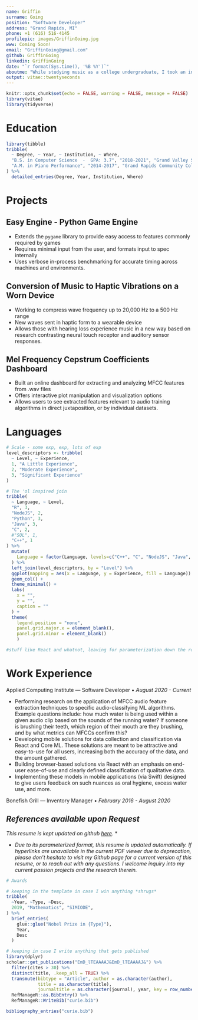 ```yaml
---
name: Griffin
surname: Going
position: "Software Developer"
address: "Grand Rapids, MI"
phone: +1 (616) 516-4145
profilepic: images/GriffinGoing.jpg
www: Coming Soon!
email: "GriffinGoing@gmail.com"
github: GriffinGoing
linkedin: GriffinGoing
date: "`r format(Sys.time(), '%B %Y')`"
aboutme: "While studying music as a college undergraduate, I took an introductory computer programming course and was immeditaely captivated. A strong self starter, I dove in and began pursuing computer science as a full-time career. I love the ongoing challenge to learn that a career in CS demands, and I am eager to continue my journey. "
output: vitae::twentyseconds
---
```


```r
knitr::opts_chunk$set(echo = FALSE, warning = FALSE, message = FALSE)
library(vitae)
library(tidyverse)
```

# Education

```r
library(tibble)
tribble(
  ~ Degree, ~ Year, ~ Institution, ~ Where,
  "B.S. in Computer Science  -  GPA: 3.7", "2018-2021", "Grand Valley State University", "Allendale, Michigan",
  "A.M. in Piano Performance", "2014-2017", "Grand Rapids Community College", "Grand Rapids, Michigan"
) %>% 
  detailed_entries(Degree, Year, Institution, Where)
```

# Projects

## Easy Engine - Python Game Engine

 * Extends the `pygame` library to provide easy access to features commonly required by games
 * Requires minimal input from the user, and formats input to spec internally
 * Uses verbose in-process benchmarking for accurate timing across machines and environments.
 
## Conversion of Music to Haptic Vibrations on a Worn Device 
 * Working to compress wave frequency up to 20,000 Hz to a 500 Hz range 
 * New waves sent in haptic form to a wearable device 
 * Allows those with hearing loss experience music in a new way based on research contrasting neural touch receptor and auditory sensor responses.
 
## Mel Frequency Cepstrum Coefficients Dashboard
 * Built an online dashboard for extracting and analyzing MFCC features from .wav files
 * Offers interactive plot manipulation and visualization options
 * Allows users to see extracted features relevant to audio training algorithms in direct juxtaposition, or by individual datasets.


# Languages

```r
# Scale - some exp, exp, lots of exp 
level_descriptors <- tribble(
  ~ Level, ~ Experience,
  1, "A Little Experience",
  2, "Moderate Experience",
  3, "Significant Experience"
)

# The 'ol inspired join
tribble(
  ~ Language, ~ Level,
  "R", 3,
  "NodeJS", 2,
  "Python", 3,
  "Java", 3,
  "C", 2,
  #"SQL", 1,
  "C++", 1
) %>%
  mutate(
    Language = factor(Language, levels=c("C++", "C", "NodeJS", "Java", "Python", "R"))
  ) %>%
  left_join(level_descriptors, by = "Level") %>%
  ggplot(mapping = aes(x = Language, y = Experience, fill = Language)) +
  geom_col() +
  theme_minimal() +
  labs(
    x = "",
    y = "",
    caption = ""
  ) +
  theme(
    legend.position = "none",
    panel.grid.major.x = element_blank(),
    panel.grid.minor = element_blank()
    )
```

```R
#stuff like React and whatnot, leaving for parameterization down the road
```

# Work Experience

Applied Computing Institute — Software Developer • *August 2020 - Current*

 - Performing research on the application of MFCC audio feature extraction techniques to specific audio-classifying ML algorithms. Example questions include: how much water is being used within a given audio clip based on the sounds of the running water? If someone is brushing their teeth, which region of their mouth are they brushing, and by what metrics can MFCCs confirm this?
 - Developing mobile solutions for data collection and classification via React and Core ML. These solutions are meant to be attractive and easy-to-use for all users, increasing both the accuracy of the data, and the amount gathered.
 - Building browser-based solutions via React with an emphasis on end-user ease-of-use and clearly defined classification of qualitative data.
 - Implementing these models in mobile applications (via Swift) designed to give users feedback on such nuances as oral hygiene, excess water use, and more. 

Bonefish Grill — Inventory Manager • *February 2016 - August 2020*

## *References available upon Request*

*This resume is kept updated on github [here](https://raw.githubusercontent.com/GriffinGoing/Griffin-Going-Resume/master/GriffinGoingResume.pdf).* *

* *Due to its parameterized format, this resume is updated automatically. If hyperlinks are unavailable in the current PDF viewer due to deprecation, please don't hesitate to visit my Github page for a current version of this resume, or to reach out with any questions. I welcome inquiry into my current passion projects and the research therein.*


```r
# Awards

# keeping in the template in case I win anything *shrugs*
tribble(
  ~Year, ~Type, ~Desc,
  2019, "Mathematics", "SIMIODE",
) %>% 
  brief_entries(
    glue::glue("Nobel Prize in {Type}"),
    Year, 
    Desc
  )
```


```r
# keeping in case I write anything that gets published
library(dplyr)
scholar::get_publications("EmD_lTEAAAAJ&EmD_lTEAAAAJ&") %>% 
  filter(cites > 30) %>% 
  distinct(title, .keep_all = TRUE) %>%
  transmute(bibtype = "Article", author = as.character(author),
            title = as.character(title),
            journaltitle = as.character(journal), year, key = row_number()) %>% 
  RefManageR::as.BibEntry() %>% 
  RefManageR::WriteBib("curie.bib")

bibliography_entries("curie.bib")
```

